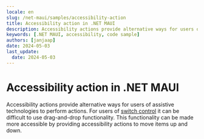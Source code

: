 ```yaml
---
locale: en
slug: /net-maui/samples/accessibility-action
title: Accessibility action in .NET MAUI
description: Accessibility actions provide alternative ways for users of assistive technologies to perform actions.
keywords: [.NET MAUI, accessibility, code sample]
authors: [janjaap]
date: 2024-05-03
last_update:
  date: 2024-05-03
---
```


# Accessibility action in .NET MAUI

Accessibility actions provide alternative ways for users of assistive technologies to perform actions. For users of [switch control](https://appt.org/en/docs/ios/features/switch-control) it can be difficult to use drag-and-drop functionality. This functionality can be made more accessible by providing accessibility actions to move items up and down.

<CodeSample id="accessibility-action" platform="net-maui" locale="en"/>
